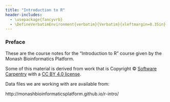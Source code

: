 ```yaml
---
title: "Introduction to R"
header-includes:
  - \usepackage{fancyvrb}
  - \DefineVerbatimEnvironment{verbatim}{Verbatim}{xleftmargin=0.35in}
---
```


### Preface

These are the course notes for the "Introduction to R" course given by the Monash Bioinformatics Platform.

Some of this material is derived from work that is Copyright © [Software Carpentry](http://software-carpentry.org/) with a [CC BY 4.0 license](https://creativecommons.org/licenses/by/4.0/).

Data files we are working with are available from:

http://monashbioinformaticsplatform.github.io/r-intro/
